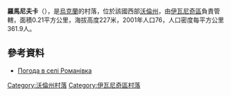 {{coord|50|36|48|N|24|21|0|E|scale:30000|display=title}}

'''羅馬尼夫卡'''（{{lang-uk|Романівка}}），是[[烏克蘭|烏克蘭]]的村落，位於該國西部[[沃倫州|沃倫州]]，由[[伊瓦尼奇區|伊瓦尼奇區]]負責管轄，面積0.21平方公里，海拔高度227米，2001年人口76，人口密度每平方公里361.9人。

==參考資料==
* [http://weather.in.ua/ua/volynskaja/22714 Погода в селі Романівка]

[[Category:沃倫州村落|Category:沃倫州村落]]
[[Category:伊瓦尼奇區村落|Category:伊瓦尼奇區村落]]


{{Volyn-geo-stub}}